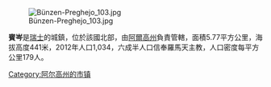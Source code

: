 [[Image:Bünzen-Preghejo_103.jpg|right]]

'''賓岑'''是[[瑞士|瑞士]]的城鎮，位於該國北部，由[[阿爾高州|阿爾高州]]負責管轄，面積5.77平方公里，海拔高度441米，2012年人口1,034，六成半人口信奉羅馬天主教，人口密度每平方公里179人。

{{Switzerland-geo-stub}}
[[Category:阿尔高州的市镇|Category:阿尔高州的市镇]]